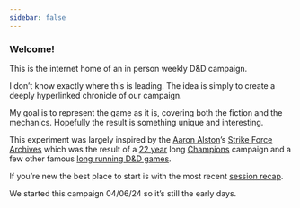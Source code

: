 ```yaml
---
sidebar: false
---
```


### Welcome!

This is the internet home of an in person weekly D&D campaign.

I don't know exactly where this is leading. The idea is simply to create a deeply hyperlinked chronicle of our campaign.

My goal is to represent the game as it is, covering both the fiction and the mechanics. Hopefully the result is something unique and interesting.

This experiment was largely inspired by the [Aaron Alston](https://en.wikipedia.org/wiki/Aaron_Allston)'s [Strike Force](https://preview.drivethrurpg.com/en/product/196663/Aaron-Allstons-Strike-Force) [Archives](https://highrockpress.us/products/strike-force-archives-pdf) which was the result of a [22 year](https://youtu.be/Emths7qOlTs) long [Champions](https://en.wikipedia.org/wiki/Champions_(role-playing_game)) campaign and a few other famous [long running D&D games](https://youtu.be/nJ-ehbVQYxI).

If you're new the best place to start is with the most recent [session recap](/sessions/index.qmd).

We started this campaign 04/06/24 so it's still the early days.
